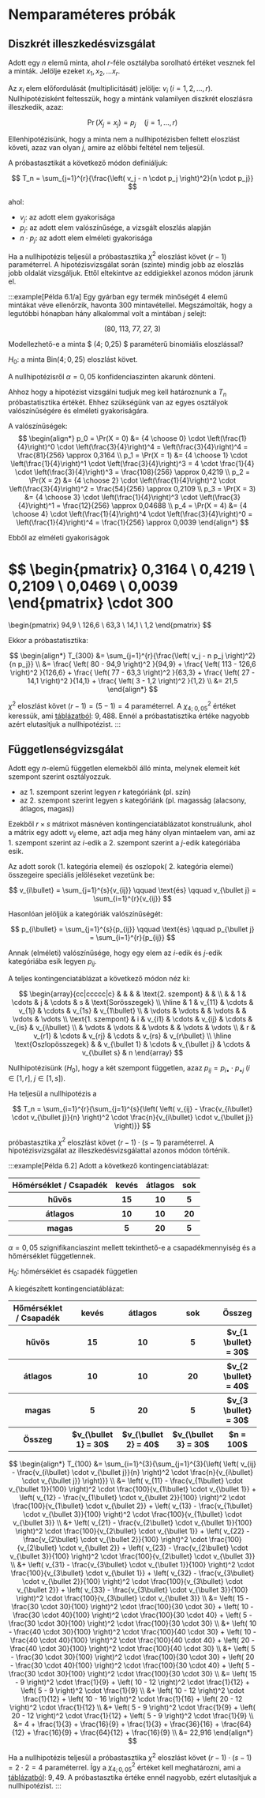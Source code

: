 # Nemparaméteres próbák

## Diszkrét illeszkedésvizsgálat

Adott egy $n$ elemű minta, ahol $r$-féle osztályba sorolható értéket vesznek fel a minták. Jelölje ezeket
$x_1, x_2, \dots x_r$.

Az $x_i$ elem előfordulását (multiplicitását) jelölje: $v_i \; (i=1,2,\dots,r)$. Nullhipotézisként feltesszük, hogy a
mintánk valamilyen diszkrét eloszlásra illeszkedik, azaz:

$$
\Pr(X_j = x_j) = p_j \quad (j=1,\dots,r)
$$

Ellenhipotézisünk, hogy a minta nem a nullhipotézisben feltett eloszlást követi, azaz van olyan $j$, amire az előbbi
feltétel nem teljesül.

A próbastasztikát a következő módon definiáljuk:

$$
T_n = \sum_{j=1}^{r}{\frac{\left( v_j - n \cdot p_j \right)^2}{n \cdot p_j}}
$$

ahol:
- $v_j$: az adott elem gyakorisága
- $p_j$: az adott elem valószínűsége, a vizsgált eloszlás alapján
- $n \cdot p_j$: az adott elem elméleti gyakorisága

Ha a nullhipotézis teljesül a próbastasztika $\chi^2$ eloszlást követ $(r-1)$ paraméterrel. A hipotézisvizsgálat során
(szinte) mindig jobb az eloszlás jobb oldalát vizsgáljuk. Ettől eltekintve az eddigiekkel azonos módon járunk el.

:::example[Példa 6.1/a]
Egy gyárban egy termék minőségét 4 elemű mintákat véve ellenőrzik, havonta 300 mintavétellel. Megszámolták, hogy a
legutóbbi hónapban hány alkalommal volt a mintában $j$ selejt:


$$
\left( 80, \; 113, \; 77, \; 27, \; 3 \right)
$$

Modellezhető-e a minta $ (4; 0,25) $ paraméterű binomiális eloszlással?

$H_0:$ a minta $\mathrm{Bin}{(4; 0,25)}$ eloszlást követ.

A nullhipotézisről $\alpha = 0,05$ konfidenciaszinten akarunk dönteni.

Ahhoz hogy a hipotézist vizsgálni tudjuk meg kell határoznunk a $T_n$ próbastatisztika értékét. Ehhez szükségünk van az
egyes osztályok valószínűségére és elméleti gyakoriságára.

A valószínűségek:
$$
\begin{align*}
p_0 = \Pr(X = 0) &= {4 \choose 0} \cdot \left(\frac{1}{4}\right)^0 \cdot \left(\frac{3}{4}\right)^4
= \left(\frac{3}{4}\right)^4
= \frac{81}{256}
\approx 0,3164 \\
p_1 = \Pr(X = 1) &= {4 \choose 1} \cdot \left(\frac{1}{4}\right)^1 \cdot \left(\frac{3}{4}\right)^3
= 4 \cdot \frac{1}{4} \cdot \left(\frac{3}{4}\right)^3
= \frac{108}{256}
\approx 0,4219 \\
p_2 = \Pr(X = 2) &= {4 \choose 2} \cdot \left(\frac{1}{4}\right)^2 \cdot \left(\frac{3}{4}\right)^2
= \frac{54}{256}
\approx 0,2109 \\
p_3 = \Pr(X = 3) &= {4 \choose 3} \cdot \left(\frac{1}{4}\right)^3 \cdot \left(\frac{3}{4}\right)^1
= \frac{12}{256}
\approx 0,04688 \\
p_4 = \Pr(X = 4) &= {4 \choose 4} \cdot \left(\frac{1}{4}\right)^4 \cdot \left(\frac{3}{4}\right)^0
= \left(\frac{1}{4}\right)^4
= \frac{1}{256}
\approx 0,0039
\end{align*}
$$

Ebből az elméleti gyakoriságok

$$
\begin{pmatrix}
0,3164 \\
0,4219 \\
0,2109 \\
0,0469 \\
0,0039
\end{pmatrix}
\cdot
300
=
\begin{pmatrix}
94,9 \\
126,6 \\
63,3 \\
14,1 \\
1,2
\end{pmatrix}
$$

Ekkor a próbastatisztika:

$$
\begin{align*}
T_{300} &= \sum_{j=1}^{r}{\frac{\left( v_j - n p_j \right)^2}{n p_j}} \\
&= \frac{ \left( 80 - 94,9 \right)^2 }{94,9} +
\frac{ \left( 113 - 126,6 \right)^2 }{126,6} +
\frac{ \left( 77 - 63,3 \right)^2 }{63,3} +
\frac{ \left( 27 - 14,1 \right)^2 }{14,1} +
\frac{ \left( 3 - 1,2 \right)^2 }{1,2} \\
&= 21,5
\end{align*}
$$

$\chi^2$ eloszlást követ $(r-1)=(5-1)=4$ paraméterrel. A $\chi^2_{4; \; 0,05}$ értéket keressük, ami
[táblázatból](https://people.richland.edu/james/lecture/m170/tbl-chi.html):
$9,488$. Ennél a próbastatisztika értéke nagyobb azért elutasítjuk a nullhipotézist.
:::

## Függetlenségvizsgálat

Adott egy $n$-elemű független elemekből álló minta, melynek elemeit két szempont szerint osztályozzuk.
- az 1. szempont szerint legyen $r$ kategóriánk (pl. szín)
- az 2. szempont szerint legyen $s$ kategóriánk (pl. magasság (alacsony, átlagos, magas))

Ezekből $r \times s$ mátrixot másnéven kontingenciatáblázatot konstruálunk, ahol a mátrix egy adott $v_{ij}$ eleme, azt
adja meg hány olyan mintaelem van, ami az 1. szempont szerint az $i$-edik a 2. szempont szerint a $j$-edik kategóriába
esik.

Az adott sorok (1. kategória elemei) és oszlopok( 2. kategória elemei) összegeire speciális jelöléseket vezetünk be:

$$
v_{i\bullet} = \sum_{j=1}^{s}{v_{ij}} \qquad \text{és} \qquad v_{\bullet j} = \sum_{i=1}^{r}{v_{ij}}
$$

Hasonlóan jelöljük a kategóriák valószínűségét:

$$
p_{i\bullet} = \sum_{j=1}^{s}{p_{ij}} \qquad \text{és} \qquad p_{\bullet j} = \sum_{i=1}^{r}{p_{ij}}
$$

Annak (elméleti) valószínűsége, hogy egy elem az $i$-edik és $j$-edik kategóriába esik legyen $p_{ij}$.

A teljes kontingenciatáblázat a következő módon néz ki:

$$
\begin{array}{cc|ccccc|c}
                          &        &               &        & \text{2. szempont} &                        &                     \\
                          &        & 1             & \cdots & j                  & \cdots & s             & \text{Sorösszegek}  \\
    \hline
                          & 1      & v_{11}        & \cdots & v_{1j}             & \cdots & v_{1s}        & v_{1\bullet}        \\
                          & \vdots & \vdots        &        & \vdots             &        & \vdots        & \vdots              \\
    \text{1. szempont}    & i      & v_{i1}        & \cdots & v_{ij}             & \cdots & v_{is}        & v_{i\bullet}        \\
                          & \vdots & \vdots        &        & \vdots             &        & \vdots        & \vdots              \\
                          & r      & v_{r1}        & \cdots & v_{rj}             & \cdots & v_{rs}        & v_{r\bullet}        \\
    \hline
    \text{Oszlopösszegek} &        & v_{\bullet 1} & \cdots & v_{\bullet j}      & \cdots & v_{\bullet s} & n
\end{array} 
$$


Nullhipotézisünk ($H_0$), hogy a két szempont független, azaz
$p_{ij} = p_{i\bullet} \cdot p_{\bullet j} \; \left( i \in [1,r], \; j \in [1,s] \right)$.

Ha teljesül a nullhipotézis a

$$
T_n = \sum_{i=1}^{r}{\sum_{j=1}^{s}{\left( \left( v_{ij} - \frac{v_{i\bullet} \cdot v_{\bullet j}}{n} \right)^2 \cdot \frac{n}{v_{i\bullet} \cdot v_{\bullet j}} \right)}}
$$

próbastasztika $\chi^2$ eloszlást követ $(r-1) \cdot (s-1)$ paraméterrel. A hipotézisvizsgálat az
illeszkedésvizsgálattal azonos módon történik.

:::example[Példa 6.2]
Adott a következő kontingenciatáblázat:

<div class="show-table">
    <table>
        <tr>
            <th>Hőmérséklet / Csapadék</th>
            <th>kevés</th>
            <th>átlagos</th>
            <th>sok</th>
        </tr>
        <tr>
            <th>hűvös</th>
            <th>15</th>
            <th>10</th>
            <th>5</th>
        </tr>
        <tr>
            <th>átlagos</th>
            <th>10</th>
            <th>10</th>
            <th>20</th>
        </tr>
        <tr>
            <th>magas</th>
            <th>5</th>
            <th>20</th>
            <th>5</th>
        </tr>
    </table>
</div>

$\alpha = 0,05$ szignifikanciaszint mellett tekinthető-e a csapadékmennyiség és a hőmérséklet függetlennek.

$H_0$: hőmérséklet és csapadék független

A kiegészített kontingenciatáblázat:

<div class="show-table">
    <table>
        <tr>
            <th>Hőmérséklet / Csapadék</th>
            <th>kevés</th>
            <th>átlagos</th>
            <th>sok</th>
            <th>Összeg</th>
        </tr>
        <tr>
            <th>hűvös</th>
            <th>15</th>
            <th>10</th>
            <th>5</th>
            <th>$v_{1 \bullet} = 30$</th>
        </tr>
        <tr>
            <th>átlagos</th>
            <th>10</th>
            <th>10</th>
            <th>20</th>
            <th>$v_{2 \bullet} = 40$</th>
        </tr>
        <tr>
            <th>magas</th>
            <th>5</th>
            <th>20</th>
            <th>5</th>
            <th>$v_{3 \bullet} = 30$</th>
        </tr>
        <tr>
            <th>Összeg</th>
            <th>$v_{\bullet 1} = 30$</th>
            <th>$v_{\bullet 2} = 40$</th>
            <th>$v_{\bullet 3} = 30$</th>
            <th>$n = 100$</th>
        </tr>
    </table>
</div>

$$
\begin{align*}
T_{100} &= \sum_{i=1}^{3}{\sum_{j=1}^{3}{\left( \left( v_{ij} - \frac{v_{i\bullet} \cdot v_{\bullet j}}{n} \right)^2 \cdot \frac{n}{v_{i\bullet} \cdot v_{\bullet j}} \right)}} \\
&=
\left( v_{11} - \frac{v_{1\bullet} \cdot v_{\bullet 1}}{100} \right)^2 \cdot \frac{100}{v_{1\bullet} \cdot v_{\bullet 1}} +
\left( v_{12} - \frac{v_{1\bullet} \cdot v_{\bullet 2}}{100} \right)^2 \cdot \frac{100}{v_{1\bullet} \cdot v_{\bullet 2}} +
\left( v_{13} - \frac{v_{1\bullet} \cdot v_{\bullet 3}}{100} \right)^2 \cdot \frac{100}{v_{1\bullet} \cdot v_{\bullet 3}} \\
&+ \left( v_{21} - \frac{v_{2\bullet} \cdot v_{\bullet 1}}{100} \right)^2 \cdot \frac{100}{v_{2\bullet} \cdot v_{\bullet 1}} +
\left( v_{22} - \frac{v_{2\bullet} \cdot v_{\bullet 2}}{100} \right)^2 \cdot \frac{100}{v_{2\bullet} \cdot v_{\bullet 2}} +
\left( v_{23} - \frac{v_{2\bullet} \cdot v_{\bullet 3}}{100} \right)^2 \cdot \frac{100}{v_{2\bullet} \cdot v_{\bullet 3}} \\
&+ \left( v_{31} - \frac{v_{3\bullet} \cdot v_{\bullet 1}}{100} \right)^2 \cdot \frac{100}{v_{3\bullet} \cdot v_{\bullet 1}} + 
\left( v_{32} - \frac{v_{3\bullet} \cdot v_{\bullet 2}}{100} \right)^2 \cdot \frac{100}{v_{3\bullet} \cdot v_{\bullet 2}} +
\left( v_{33} - \frac{v_{3\bullet} \cdot v_{\bullet 3}}{100} \right)^2 \cdot \frac{100}{v_{3\bullet} \cdot v_{\bullet 3}} \\
&=
\left( 15 - \frac{30 \cdot 30}{100} \right)^2 \cdot \frac{100}{30 \cdot 30} +
\left( 10 - \frac{30 \cdot 40}{100} \right)^2 \cdot \frac{100}{30 \cdot 40} +
\left( 5 - \frac{30 \cdot 30}{100} \right)^2 \cdot \frac{100}{30 \cdot 30} \\
&+ \left( 10 - \frac{40 \cdot 30}{100} \right)^2 \cdot \frac{100}{40 \cdot 30} +
\left( 10 - \frac{40 \cdot 40}{100} \right)^2 \cdot \frac{100}{40 \cdot 40} +
\left( 20 - \frac{40 \cdot 30}{100} \right)^2 \cdot \frac{100}{40 \cdot 30} \\
&+ \left( 5 - \frac{30 \cdot 30}{100} \right)^2 \cdot \frac{100}{30 \cdot 30} + 
\left( 20 - \frac{30 \cdot 40}{100} \right)^2 \cdot \frac{100}{30 \cdot 40} +
\left( 5 - \frac{30 \cdot 30}{100} \right)^2 \cdot \frac{100}{30 \cdot 30} \\
&=
\left( 15 - 9 \right)^2 \cdot \frac{1}{9} +
\left( 10 - 12 \right)^2 \cdot \frac{1}{12} +
\left( 5 - 9 \right)^2 \cdot \frac{1}{9} \\
&+ \left( 10 - 12 \right)^2 \cdot \frac{1}{12} +
\left( 10 - 16 \right)^2 \cdot \frac{1}{16} +
\left( 20 - 12 \right)^2 \cdot \frac{1}{12} \\
&+ \left( 5 - 9 \right)^2 \cdot \frac{1}{9} + 
\left( 20 - 12 \right)^2 \cdot \frac{1}{12} +
\left( 5 - 9 \right)^2 \cdot \frac{1}{9} \\
&= 4 + \frac{1}{3} + \frac{16}{9} + \frac{1}{3} + \frac{36}{16} + \frac{64}{12} + \frac{16}{9} + \frac{64}{12}  + \frac{16}{9} \\
&= 22,916
\end{align*}
$$

Ha a nullhipotézis teljesül a próbastasztika $\chi^2$ eloszlást követ $(r-1) \cdot (s-1) = 2 \cdot 2 = 4$ paraméterrel.
Így a $\chi^2_{4; 0,05}$ értéket kell meghatározni, ami a
[táblázatból](https://people.richland.edu/james/lecture/m170/tbl-chi.html): $9,49$. A próbastasztika értéke ennél
nagyobb, ezért elutasítjuk a nullhipotézist.
:::